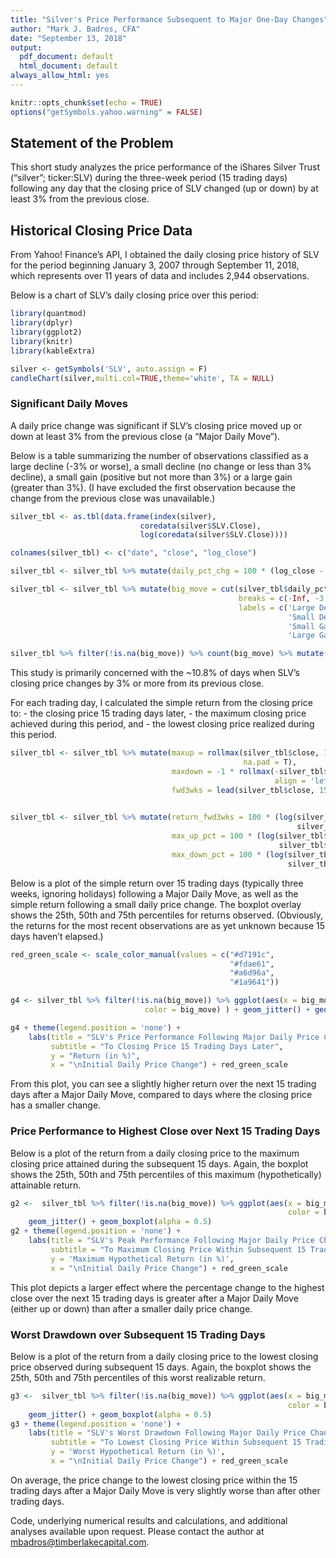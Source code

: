 ```yaml
---
title: "Silver's Price Performance Subsequent to Major One-Day Changes"
author: "Mark J. Badros, CFA"
date: "September 13, 2018"
output:
  pdf_document: default
  html_document: default
always_allow_html: yes
---
```


```r
knitr::opts_chunk$set(echo = TRUE)
options("getSymbols.yahoo.warning" = FALSE)
```

## Statement of the Problem

This short study analyzes the price performance of the iShares Silver Trust ("silver"; ticker:SLV) during the three-week period (15 trading days) following any day that the closing price of SLV changed (up or down) by at least 3% from the previous close.

## Historical Closing Price Data

From Yahoo! Finance's API, I obtained the daily closing price history of SLV for the period beginning January 3, 2007 through September 11, 2018, which represents over 11 years of data and includes 2,944 observations.

Below is a chart of SLV's daily closing price over this period:

```r
library(quantmod)
library(dplyr)
library(ggplot2)
library(knitr)
library(kableExtra)

silver <- getSymbols('SLV', auto.assign = F)
candleChart(silver,multi.col=TRUE,theme='white', TA = NULL)
```

### Significant Daily Moves

A daily price change was significant if SLV's closing price moved up or down at least 3% from the previous close (a "Major Daily Move").

Below is a table summarizing the number of observations classified as a large decline (-3% or worse), a small decline (no change or less than 3% decline), a small gain (positive but not more than 3%) or a large gain (greater than 3%). (I have excluded the first observation because the change from the previous close was unavailable.)


```r
silver_tbl <- as.tbl(data.frame(index(silver),
                             coredata(silver$SLV.Close),
                             log(coredata(silver$SLV.Close))))

colnames(silver_tbl) <- c("date", "close", "log_close")

silver_tbl <- silver_tbl %>% mutate(daily_pct_chg = 100 * (log_close - Lag(log_close)))

silver_tbl <- silver_tbl %>% mutate(big_move = cut(silver_tbl$daily_pct_chg,
                                                   breaks = c(-Inf, -3, 0, 3, Inf),
                                                   labels = c('Large Decline',
                                                              'Small Decline',
                                                              'Small Gain',
                                                              'Large Gain')))

silver_tbl %>% filter(!is.na(big_move)) %>% count(big_move) %>% mutate(Percentage = round(100 * prop.table(n), 1)) %>% kable() %>% kable_styling(bootstrap_options = c("striped", "hover", "condensed"), full_width = FALSE)

```

This study is primarily concerned with the ~10.8% of days when SLV's closing price changes by 3% or more from its previous close.

For each trading day, I calculated the simple return from the closing price to:
- the closing price 15 trading days later, 
- the maximum closing price achieved during this period, and
- the lowest closing price realized during this period.

```r

silver_tbl <- silver_tbl %>% mutate(maxup = rollmax(silver_tbl$close, 15, align = 'left',
                                                    na.pad = T),
                                    maxdown = -1 * rollmax(-silver_tbl$close, 15, 
                                                           align = 'left', na.pad = T),
                                    fwd3wks = lead(silver_tbl$close, 15) )
                              

silver_tbl <- silver_tbl %>% mutate(return_fwd3wks = 100 * (log(silver_tbl$fwd3wks) - 
                                                                silver_tbl$log_close),
                                    max_up_pct = 100 * (log(silver_tbl$maxup) -
                                                            silver_tbl$log_close), 
                                    max_down_pct = 100 * (log(silver_tbl$maxdown) -
                                                              silver_tbl$log_close) )

```

Below is a plot of the simple return over 15 trading days (typically three weeks, ignoring holidays) following a Major Daily Move, as well as the simple return following a small daily price change. The boxplot overlay shows the 25th, 50th and 75th percentiles for returns observed. (Obviously, the returns for the most recent observations are as yet unknown because 15 days haven't elapsed.)

``` r

red_green_scale <- scale_color_manual(values = c("#d7191c",
                                                 "#fdae61",
                                                 "#a6d96a",
                                                 "#1a9641"))

g4 <- silver_tbl %>% filter(!is.na(big_move)) %>% ggplot(aes(x = big_move, y = return_fwd3wks,
                              color = big_move) ) + geom_jitter() + geom_boxplot(alpha = 0.5)

g4 + theme(legend.position = 'none') + 
    labs(title = "SLV's Price Performance Following Major Daily Price Change",
         subtitle = "To Closing Price 15 Trading Days Later",
         y = "Return (in %)",
         x = "\nInitial Daily Price Change") + red_green_scale
```

From this plot, you can see a slightly higher return over the next 15 trading days after a Major Daily Move, compared to days where the closing price has a smaller change.

### Price Performance to Highest Close over Next 15 Trading Days

Below is a plot of the return from a daily closing price to the maximum closing price attained during the subsequent 15 days. Again, the boxplot shows the 25th, 50th and 75th percentiles of this maximum (hypothetically) attainable return.

```r
g2 <-  silver_tbl %>% filter(!is.na(big_move)) %>% ggplot(aes(x = big_move, y = max_up_pct,
                                                              color = big_move) ) +
    geom_jitter() + geom_boxplot(alpha = 0.5)
g2 + theme(legend.position = 'none') + 
    labs(title = "SLV's Peak Performance Following Major Daily Price Change",
         subtitle = "To Maximum Closing Price Within Subsequent 15 Trading Days",
         y = 'Maximum Hypothetical Return (in %)',
         x = "\nInitial Daily Price Change") + red_green_scale
```

This plot depicts a larger effect where the percentage change to the highest close over the next 15 trading days is greater after a Major Daily Move (either up or down) than after a smaller daily price change.

### Worst Drawdown over Subsequent 15 Trading Days

Below is a plot of the return from a daily closing price to the lowest closing price observed during subsequent 15 days. Again, the boxplot shows the 25th, 50th and 75th percentiles of this worst realizable return.


```r

g3 <-  silver_tbl %>% filter(!is.na(big_move)) %>% ggplot(aes(x = big_move, y = max_down_pct,
                                                              color = big_move) ) +
    geom_jitter() + geom_boxplot(alpha = 0.5)
g3 + theme(legend.position = 'none') + 
    labs(title = "SLV's Worst Drawdown Following Major Daily Price Change",
         subtitle = "To Lowest Closing Price Within Subsequent 15 Trading Days",
         y = 'Worst Hypothetical Return (in %)',
         x = "\nInitial Daily Price Change") + red_green_scale


```

On average, the price change to the lowest closing price within the 15 trading days after a Major Daily Move is very slightly worse than after other trading days.

Code, underlying numerical results and calculations, and additional analyses available upon request. Please contact the author at [mbadros@timberlakecapital.com](mailto:mbadros@gmail.com).
